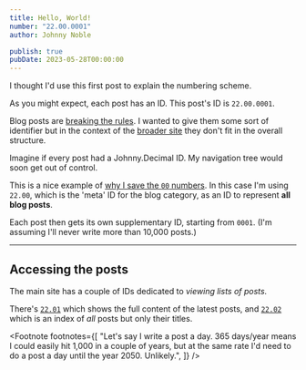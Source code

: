 ```yaml
---
title: Hello, World!
number: "22.00.0001"
author: Johnny Noble

publish: true
pubDate: 2023-05-28T00:00:00
---
```



I thought I'd use this first post to explain the numbering scheme.

As you might expect, each post has an ID. This post's ID is `22.00.0001`.

Blog posts are [breaking the rules](/10-19-concepts/12-advanced/12.02-exceptions-to-the-rules/). I wanted to give them some sort of identifier but in the context of the [broader site](/) they don't fit in the overall structure.

Imagine if every post had a Johnny.Decimal ID. My navigation tree would soon get out of control.

This is a nice example of [why I save the `00` numbers](/10-19-concepts/12-advanced/12.03-what-about-00-09/). In this case I'm using `22.00`, which is the 'meta' ID for the blog category, as an ID to represent **all blog posts**.

Each post then gets its own supplementary ID, starting from `0001`. (I'm assuming I'll never write more than 10,000 posts.)<FootRef n={1} />

---

## Accessing the posts

The main site has a couple of IDs dedicated to _viewing lists of posts._

There's [`22.01`](/20-29-communication/22-blog/22.01-latest-posts/) which shows the full content of the latest posts, and [`22.02`](/20-29-communication/22-blog/22.02-all-posts/) which is an index of _all_ posts but only their titles.

<Footnote
  footnotes={[
    "Let's say I write a post a day. 365 days/year means I could easily hit 1,000 in a couple of years, but at the same rate I'd need to do a post a day until the year 2050. Unlikely.",
  ]}
/>
